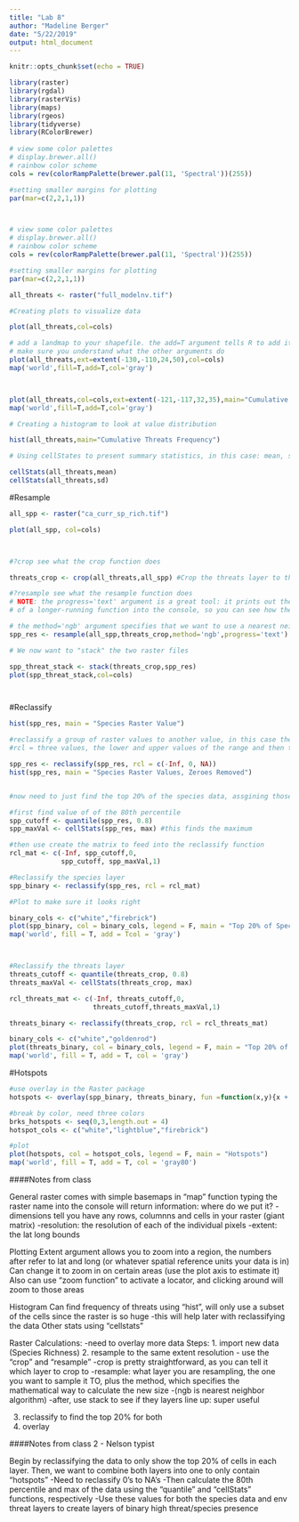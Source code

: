 ```yaml
---
title: "Lab 8"
author: "Madeline Berger"
date: "5/22/2019"
output: html_document
---
```


```r
knitr::opts_chunk$set(echo = TRUE)

library(raster)
library(rgdal)
library(rasterVis)
library(maps)
library(rgeos)
library(tidyverse)
library(RColorBrewer)
 
# view some color palettes
# display.brewer.all()
# rainbow color scheme
cols = rev(colorRampPalette(brewer.pal(11, 'Spectral'))(255)) 

#setting smaller margins for plotting
par(mar=c(2,2,1,1))



# view some color palettes
# display.brewer.all()
# rainbow color scheme
cols = rev(colorRampPalette(brewer.pal(11, 'Spectral'))(255)) 

#setting smaller margins for plotting
par(mar=c(2,2,1,1))

all_threats <- raster("full_modelnv.tif")

```



```r

#Creating plots to visualize data

plot(all_threats,col=cols)

# add a landmap to your shapefile. the add=T argument tells R to add it to the existing plot.
# make sure you understand what the other arguments do
plot(all_threats,ext=extent(-130,-110,24,50),col=cols)
map('world',fill=T,add=T,col='gray')



plot(all_threats,col=cols,ext=extent(-121,-117,32,35),main="Cumulative Threats") # A good extent for the Santa Barbara Channel
map('world',fill=T,add=T,col='gray')

# Creating a histogram to look at value distribution

hist(all_threats,main="Cumulative Threats Frequency")

# Using cellStates to present summary statistics, in this case: mean, sd.

cellStats(all_threats,mean)
cellStats(all_threats,sd)


```

#Resample
```r

all_spp <- raster("ca_curr_sp_rich.tif")

plot(all_spp, col=cols)



#?crop see what the crop function does

threats_crop <- crop(all_threats,all_spp) #Crop the threats layer to the same extent at species

#?resample see what the resample function does
# NOTE: the progress='text' argument is a great tool: it prints out the progress
# of a longer-running function into the console, so you can see how the operation is going

# the method='ngb' argument specifies that we want to use a nearest neighbor algorithm to resample, instead of interpolation
spp_res <- resample(all_spp,threats_crop,method='ngb',progress='text')

# We now want to "stack" the two raster files

spp_threat_stack <- stack(threats_crop,spp_res)
plot(spp_threat_stack,col=cols)




```

#Reclassify 
```r

hist(spp_res, main = "Species Raster Value")

#reclassify a group of raster values to another value, in this case the zeros should be come NBA 
#rcl = three values, the lower and upper values of the range and then the new value that range should take

spp_res <- reclassify(spp_res, rcl = c(-Inf, 0, NA))
hist(spp_res, main = "Species Raster Values, Zeroes Removed")


#now need to just find the top 20% of the species data, assgining those to 1 and all the other non-NA cells a value of zero. 

#first find value of of the 80th percentile 
spp_cutoff <- quantile(spp_res, 0.8)
spp_maxVal <- cellStats(spp_res, max) #this finds the maximum

#then use create the matrix to feed into the reclassify function
rcl_mat <- c(-Inf, spp_cutoff,0,
             spp_cutoff, spp_maxVal,1)

#Reclassify the species layer
spp_binary <- reclassify(spp_res, rcl = rcl_mat)

#Plot to make sure it looks right 

binary_cols <- c("white","firebrick")
plot(spp_binary, col = binary_cols, legend = F, main = "Top 20% of Species Richness")
map('world', fill = T, add = Tcol = 'gray')



#Reclassify the threats layer
threats_cutoff <- quantile(threats_crop, 0.8)
threats_maxVal <- cellStats(threats_crop, max)

rcl_threats_mat <- c(-Inf, threats_cutoff,0,
                     threats_cutoff,threats_maxVal,1)

threats_binary <- reclassify(threats_crop, rcl = rcl_threats_mat)

binary_cols <- c("white","goldenrod")
plot(threats_binary, col = binary_cols, legend = F, main = "Top 20% of Threats")
map('world', fill = T, add = T, col = 'gray')

```

#Hotspots

```r
#use overlay in the Raster package
hotspots <- overlay(spp_binary, threats_binary, fun =function(x,y){x + y})

#break by color, need three colors
brks_hotspots <- seq(0,3,length.out = 4)
hotspot_cols <- c("white","lightblue","firebrick")

#plot
plot(hotspots, col = hotspot_cols, legend = F, main = "Hotspots")
map('world', fill = T, add = T, col = 'gray80')

```









####Notes from class 

General 
raster comes with simple basemaps in "map" function
typing the raster name into the console will return information: where do we put it?
-dimensions tell you have any rows, columnns and cells in your raster (giant matrix)
-resolution: the resolution of each of the individual pixels
-extent: the lat long bounds 

Plotting 
Extent argument allows you to zoom into a region, the numbers after refer to lat and long (or whatever spatial reference units your data is in) 
Can change it to zoom in on certain areas (use the plot axis to estimate it)
Also can use "zoom function" to activate a locator, and clicking around will zoom to those areas 

Histogram
Can find frequency of threats using "hist", will only use a subset of the cells since the raster is so huge
-this will help later with reclassifying the data 
Other stats using "cellstats"


Raster Calculations:
-need to overlay more data
Steps:
1. import new data (Species Richness)
2. resample to the same extent resolution
- use the "crop" and "resample"
-crop is pretty straightforward, as you can tell it which layer to crop to
-resample: what layer you are resampling, the one you want to sample it TO, plus the method, which specifies the mathematical way to calculate the new size
-(ngb is nearest neighbor algorithm)
-after, use stack to see if they layers line up: super useful 

3. reclassify to find the top 20% for both 
4. overlay 



####Notes from class 2 - Nelson typist

Begin by reclassifying the data to only show the top 20% of cells in each layer. Then, we want to combine both layers into one to only contain "hotspots"
-Need to reclassify 0's to NA's
-Then calculate the 80th percentile and max of the data using the "quantile" and "cellStats" functions, respectively
-Use these values for both the species data and env threat layers to create layers of binary high threat/species presence



